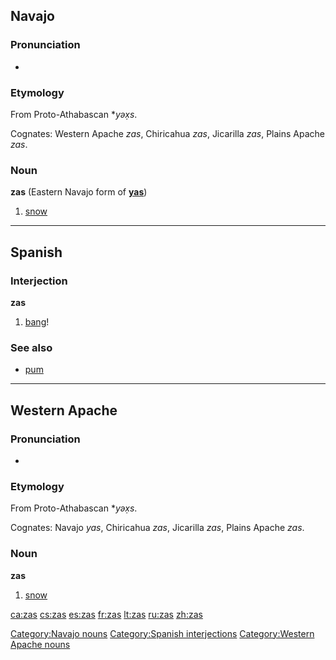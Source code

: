==Navajo==
{{wikipedia|lang=nv}}
===Pronunciation===
* {{IPA|[zàs]|lang=nv}}

===Etymology===
From Proto-Athabascan *''yəx̣s''.

Cognates: Western Apache ''zas'', Chiricahua ''zas'', Jicarilla ''zas'', Plains Apache ''zas''.

===Noun===
'''zas''' (Eastern Navajo form of '''[[yas]]''')

# [[snow]]

[[Category:Navajo nouns]]

----

==Spanish==

===Interjection===
'''zas'''

# [[bang]]!

===See also===
* [[pum]]

[[Category:Spanish interjections]]

----

==Western Apache==

===Pronunciation===
* {{IPA|[zàs]|lang=apw}}

===Etymology===

From Proto-Athabascan *''yəx̣s''.

Cognates: Navajo ''yas'', Chiricahua ''zas'', Jicarilla ''zas'', Plains Apache ''zas''.

===Noun===
'''zas'''

# [[snow]]

[[Category:Western Apache nouns]]

[[ca:zas]]
[[cs:zas]]
[[es:zas]]
[[fr:zas]]
[[lt:zas]]
[[ru:zas]]
[[zh:zas]]